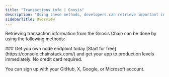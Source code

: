 ---
title: "Transactions info | Gnosis"
description: "Using these methods, developers can retrieve important information about transactions on the Gnosis Chain. This information is crucial in building applications that monitor, track, and analyze transactions on the Gnosis Chain network."
sidebarTitle: Overview
---

Retrieving transaction information from the Gnosis Chain can be done by using the following methods:

<CardGroup cols={2}>
  <Card title="eth_getTransactionByHash" icon="angle-right" iconType="solid" href="/reference/gnosis_node_api/transaction_info/eth_getTransactionByHash" horizontal/>
  <Card title="eth_getTransactionReceipt" icon="angle-right" iconType="solid" href="/reference/gnosis_node_api/transaction_info/eth_getTransactionReceipt" horizontal/>
  <Card title="eth_getTransactionByBlockHashAndIndex" icon="angle-right" iconType="solid" href="/reference/gnosis_node_api/transaction_info/eth_getTransactionByBlockHashAndIndex" horizontal/>
  <Card title="eth_newPendingTransactionFilter" icon="angle-right" iconType="solid" href="/reference/gnosis_node_api/transaction_info/eth_newPendingTransactionFilter" horizontal/>
</CardGroup>

<Check>
  ### Get you own node endpoint today
  [Start for free](https://console.chainstack.com/) and get your app to production levels immediately. No credit card required.

  You can sign up with your GitHub, X, Google, or Microsoft account.
</Check>

